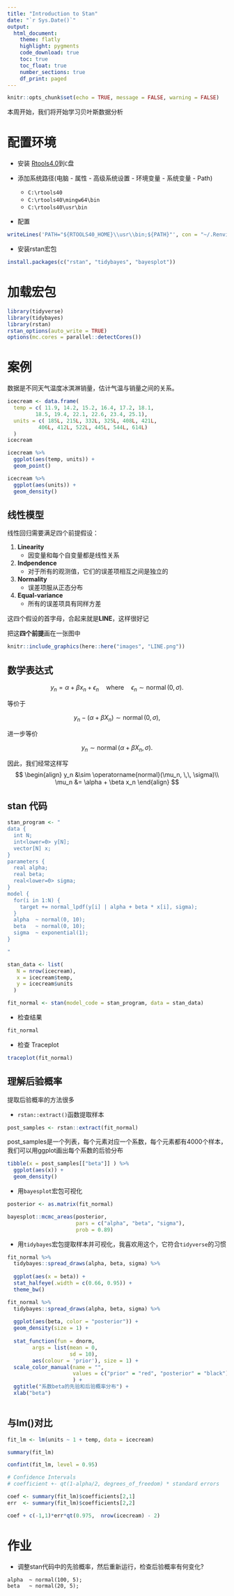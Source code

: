 ```yaml
---
title: "Introduction to Stan"
date: "`r Sys.Date()`"
output: 
  html_document:
    theme: flatly
    highlight: pygments
    code_download: true
    toc: true
    toc_float: true
    number_sections: true
    df_print: paged
---
```



```r
knitr::opts_chunk$set(echo = TRUE, message = FALSE, warning = FALSE)
```


本周开始，我们将开始学习贝叶斯数据分析


# 配置环境

- 安装 [Rtools4.0](https://cran.r-project.org/bin/windows/Rtools/)到`C`盘
   
- 添加系统路径(电脑 - 属性 - 高级系统设置 - 环境变量 - 系统变量 - Path) 
  - `C:\rtools40`
  - `C:\rtools40\mingw64\bin`
  - `C:\rtools40\usr\bin`
  
- 配置
```r
writeLines('PATH="${RTOOLS40_HOME}\\usr\\bin;${PATH}"', con = "~/.Renviron")
```

- 安装rstan宏包
```r
install.packages(c("rstan", "tidybayes", "bayesplot"))
```







# 加载宏包

```r
library(tidyverse)
library(tidybayes)
library(rstan)
rstan_options(auto_write = TRUE)
options(mc.cores = parallel::detectCores())
```



# 案例

数据是不同天气温度冰淇淋销量，估计气温与销量之间的关系。

```r
icecream <- data.frame(
  temp = c( 11.9, 14.2, 15.2, 16.4, 17.2, 18.1, 
         18.5, 19.4, 22.1, 22.6, 23.4, 25.1),
  units = c( 185L, 215L, 332L, 325L, 408L, 421L, 
          406L, 412L, 522L, 445L, 544L, 614L)
  )
icecream
```



```r
icecream %>% 
  ggplot(aes(temp, units)) + 
  geom_point()
```



```r
icecream %>% 
  ggplot(aes(units)) + 
  geom_density()
```




## 线性模型

线性回归需要满足四个前提假设：

1. **Linearity **
    - 因变量和每个自变量都是线性关系

2. **Indpendence **
    - 对于所有的观测值，它们的误差项相互之间是独立的

3. **Normality **
    - 误差项服从正态分布

4. **Equal-variance **  
    - 所有的误差项具有同样方差

这四个假设的首字母，合起来就是**LINE**，这样很好记


把这**四个前提**画在一张图中

```r
knitr::include_graphics(here::here("images", "LINE.png"))
```







## 数学表达式

$$
y_n = \alpha + \beta x_n + \epsilon_n \quad \text{where}\quad
\epsilon_n \sim \operatorname{normal}(0,\sigma).
$$

等价于

$$
y_n - (\alpha + \beta X_n) \sim \operatorname{normal}(0,\sigma),
$$

进一步等价

$$
y_n \sim \operatorname{normal}(\alpha + \beta X_n, \, \sigma).
$$



因此，我们经常这样写
$$
\begin{align}
y_n &\sim \operatorname{normal}(\mu_n, \,\, \sigma)\\
\mu_n &= \alpha + \beta x_n 
\end{align}
$$

## stan 代码

```r
stan_program <- "
data {
  int N;
  int<lower=0> y[N];
  vector[N] x;
}
parameters {
  real alpha;
  real beta;
  real<lower=0> sigma;
}
model {
  for(i in 1:N) {
    target += normal_lpdf(y[i] | alpha + beta * x[i], sigma);
  }
  alpha  ~ normal(0, 10);
  beta   ~ normal(0, 10);
  sigma  ~ exponential(1);
}

"


```




```r
stan_data <- list(
   N = nrow(icecream),
   x = icecream$temp, 
   y = icecream$units
  )

fit_normal <- stan(model_code = stan_program, data = stan_data)
```



- 检查结果

```r
fit_normal
```


- 检查 Traceplot

```r
traceplot(fit_normal)
```





## 理解后验概率

提取后验概率的方法很多


- `rstan::extract()`函数提取样本

```r
post_samples <- rstan::extract(fit_normal)
```

post_samples是一个列表，每个元素对应一个系数，每个元素都有4000个样本，我们可以用ggplot画出每个系数的后验分布

```r
tibble(x = post_samples[["beta"]] ) %>% 
  ggplot(aes(x)) +
  geom_density()
```


- 用`bayesplot`宏包可视化
```r
posterior <- as.matrix(fit_normal)

bayesplot::mcmc_areas(posterior, 
                      pars = c("alpha", "beta", "sigma"),
                      prob = 0.89) 
```



- 用`tidybayes`宏包提取样本并可视化，我喜欢用这个，它符合`tidyverse`的习惯

```r
fit_normal %>% 
  tidybayes::spread_draws(alpha, beta, sigma) %>% 
  
  ggplot(aes(x = beta)) +
  stat_halfeye(.width = c(0.66, 0.95)) + 
  theme_bw() 
```

```r
fit_normal %>% 
  tidybayes::spread_draws(alpha, beta, sigma) %>% 
  
  ggplot(aes(beta, color = "posterior")) + 
  geom_density(size = 1) + 
  
  stat_function(fun = dnorm, 
        args = list(mean = 0, 
                    sd = 10), 
        aes(colour = 'prior'), size = 1) +
  scale_color_manual(name = "", 
                     values = c("prior" = "red", "posterior" = "black")
                     ) + 
  ggtitle("系数beta的先验和后验概率分布") + 
  xlab("beta")
  
```




## 与lm()对比

```r
fit_lm <- lm(units ~ 1 + temp, data = icecream)

summary(fit_lm)
```

```r
confint(fit_lm, level = 0.95)
```









```r
# Confidence Intervals
# coefficient +- qt(1-alpha/2, degrees_of_freedom) * standard errors

coef <- summary(fit_lm)$coefficients[2,1] 
err  <- summary(fit_lm)$coefficients[2,2]

coef + c(-1,1)*err*qt(0.975,  nrow(icecream) - 2) 
```



# 作业

- 调整stan代码中的先验概率，然后重新运行，检查后验概率有何变化?
```md
alpha  ~ normal(100, 5);
beta   ~ normal(20, 5);
```
